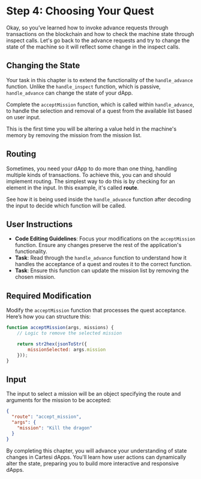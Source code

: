 # Step 4: Choosing Your Quest

Okay, so you’ve learned how to invoke advance requests through transactions on the blockchain and how to check the machine state through inspect calls. Let's go back to the advance requests and try to change the state of the machine so it will reflect some change in the inspect calls.

## Changing the State

Your task in this chapter is to extend the functionality of the `handle_advance` function. Unlike the `handle_inspect` function, which is passive, `handle_advance` can change the state of your dApp.

Complete the `acceptMission` function, which is called within `handle_advance`, to handle the selection and removal of a quest from the available list based on user input.

This is the first time you will be altering a value held in the machine's memory by removing the mission from the mission list.

## Routing

Sometimes, you need your dApp to do more than one thing, handling multiple kinds of transactions. To achieve this, you can and should implement routing. The simplest way to do this is by checking for an element in the input. In this example, it's called **route**.

See how it is being used inside the `handle_advance` function after decoding the input to decide which function will be called.

## User Instructions

- **Code Editing Guidelines**: Focus your modifications on the `acceptMission` function. Ensure any changes preserve the rest of the application's functionality.
- **Task**: Read through the `handle_advance` function to understand how it handles the acceptance of a quest and routes it to the correct function.
- **Task**: Ensure this function can update the mission list by removing the chosen mission.

## Required Modification

Modify the `acceptMission` function that processes the quest acceptance. Here’s how you can structure this:

```javascript
function acceptMission(args, missions) {
    // Logic to remove the selected mission

    return str2hex(jsonToStr({ 
        missionSelected: args.mission
    }));
}
```

## Input
The input to select a mission will be an object specifying the route and arguments for the mission to be accepted:

```json
{
  "route": "accept_mission",
  "args": {
    "mission": "Kill the dragon"
  }
}
```

By completing this chapter, you will advance your understanding of state changes in Cartesi dApps. You'll learn how user actions can dynamically alter the state, preparing you to build more interactive and responsive dApps.